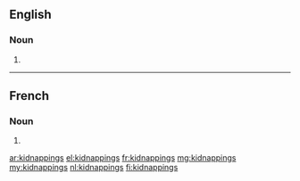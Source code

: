 ==English==

===Noun===
{{head|en|noun plural form}}

# {{plural of|kidnapping|lang=en}}

----

==French==

===Noun===
{{head|fr|noun plural form|g=p}}

# {{plural of|kidnapping|lang=fr}}

[[ar:kidnappings]]
[[el:kidnappings]]
[[fr:kidnappings]]
[[mg:kidnappings]]
[[my:kidnappings]]
[[nl:kidnappings]]
[[fi:kidnappings]]